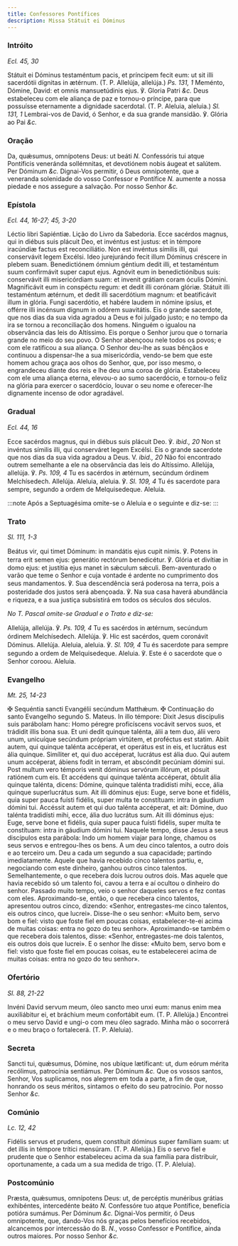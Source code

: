 ```yaml
---
title: Confessores Pontífices
description: Missa Státuit ei Dóminus
---
```


### Intróito

_Ecl. 45, 30_

<div class="grid grid-cols-2 gap-5">
  <span class="text-justify">
    Státuit ei Dóminus testaméntum pacis, et príncipem fecit eum: ut sit illi
    sacerdótii dígnitas in ætérnum. (T. P. Allelúja, allelúja.)
    <em>Ps. 131, 1</em> Meménto, Dómine, David: et omnis mansuetúdinis ejus. ℣. Gloria
    Patri <em>&c.</em>
  </span>
  <span class="text-justify">
    Deus estabeleceu com ele aliança de paz e tornou-o príncipe, para que
    possuísse eternamente a dignidade sacerdotal. (T. P. Aleluia, aleluia.)
    <em>Sl. 131, 1</em> Lembrai-vos de David, ó Senhor, e da sua grande mansidão.
    ℣. Glória ao Pai <em>&c.</em>
  </span>
</div>

### Oração

<div class="grid grid-cols-2 gap-5">
  <span class="text-justify">
    Da, quǽsumus, omnípotens Deus: ut beáti <em>N. </em>Confessóris tui atque
    Pontíficis veneránda sollémnitas, et devotiónem nobis áugeat et salútem. Per
    Dóminum <em>&c.</em>
  </span>
  <span class="text-justify">
    Dignai-Vos permitir, ó Deus omnipotente, que a veneranda solenidade do vosso
    Confessor e Pontífice <em>N. </em>aumente a nossa piedade e nos assegure a
    salvação. Por nosso Senhor <em>&c.</em>
  </span>
</div>

### Epístola

_Ecl. 44, 16-27; 45, 3-20_

<div class="grid grid-cols-2 gap-5">
  <span class="text-justify">Léctio libri Sapiéntiæ.</span>
  <span class="text-justify">Lição do Livro da Sabedoria.</span>
  <span class="text-justify">
    Ecce sacérdos magnus, qui in diébus suis plácuit Deo, et invéntus est
    justus: et in témpore iracúndiæ factus est reconciliátio. Non est invéntus
    símilis illi, qui conservávit legem Excélsi. Ideo jurejurándo fecit illum
    Dóminus créscere in plebem suam. Benedictiónem ómnium géntium dedit illi, et
    testaméntum suum confirmávit super caput ejus. Agnóvit eum in
    benedictiónibus suis: conservávit illi misericórdiam suam: et invenit
    grátiam coram óculis Dómini. Magnificávit eum in conspéctu regum: et dedit
    illi corónam glóriæ. Státuit illi testaméntum ætérnum, et dedit illi
    sacerdótium magnum: et beatificávit illum in glória. Fungi sacerdótio, et
    habére laudem in nómine ipsíus, et offérre illi incénsum dignum in odórem
    suavitátis.
  </span>
  <span class="text-justify">
    Eis o grande sacerdote, que nos dias da sua vida agradou a Deus e foi
    julgado justo; e no tempo da ira se tornou a reconciliação dos homens.
    Ninguém o igualou na observância das leis do Altíssimo. Eis porque o Senhor
    jurou que o tornaria grande no meio do seu povo. O Senhor abençoou nele
    todos os povos; e com ele ratificou a sua aliança. O Senhor deu-lhe as suas
    bênçãos e continuou a dispensar-lhe a sua misericórdia, vendo-se bem que
    este homem achou graça aos olhos do Senhor, que, por isso mesmo, o
    engrandeceu diante dos reis e lhe deu uma coroa de glória. Estabeleceu com
    ele uma aliança eterna, elevou-o ao sumo sacerdócio, e tornou-o feliz na
    glória para exercer o sacerdócio, louvar o seu nome e oferecer-lhe
    dignamente incenso de odor agradável.
  </span>
</div>

### Gradual

_Ecl. 44, 16_

<div class="grid grid-cols-2 gap-5">
  <span class="text-justify">
    Ecce sacérdos magnus, qui in diébus suis plácuit Deo. ℣. <em>ibid., 20</em>
    Non st invéntus símilis illi, qui conserváret legem Excélsi.
  </span>
  <span class="text-justify">
    Eis o grande sacerdote que nos dias da sua vida agradou a Deus. V.
    <em>ibid., 20</em> Não foi encontrado outrem semelhante a ele na observância
    das leis do Altíssimo.
  </span>
  <span class="text-justify">
    Allelúja, allelúja. ℣. <em>Ps. 109, 4</em> Tu es sacérdos in ætérnum,
    secúndum órdinem Melchísedech. Allelúja.
  </span>
  <span class="text-justify">
    Aleluia, aleluia. ℣. <em>Sl. 109, 4</em> Tu és sacerdote para sempre,
    segundo a ordem de Melquisedeque. Aleluia.
  </span>
</div>

:::note
Após a Septuagésima omite-se o Aleluia e o seguinte e diz-se:
:::

### Trato

_Sl. 111, 1-3_

<div class="grid grid-cols-2 gap-5">
  <span class="text-justify">
    Beátus vir, qui timet Dóminum: in mandátis ejus cupit nimis. ℣. Potens in
    terra erit semen ejus: generátio rectórum benedicétur. ℣. Glória et divítiæ
    in domo ejus: et justítia ejus manet in sǽculum sǽculi.
  </span>
  <span class="text-justify">
    Bem-aventurado o varão que teme o Senhor e cuja vontade é ardente no
    cumprimento dos seus mandamentos. ℣. Sua descendência será poderosa na
    terra, pois a posteridade dos justos será abençoada. ℣. Na sua casa haverá
    abundância e riqueza, e a sua justiça subsistirá em todos os séculos dos
    séculos.
  </span>
</div>

<em>No T. Pascal omite-se Gradual e o Trato e diz-se:</em>

<div class="grid grid-cols-2 gap-5">
  <span class="text-justify">
    Allelúja, allelúja. ℣. <em>Ps. 109, 4</em> Tu es sacérdos in ætérnum,
    secúndum órdinem Melchísedech. Allelúja. ℣. Hic est sacérdos, quem coronávit
    Dóminus. Allelúja.
  </span>
  <span class="text-justify">
    Aleluia, aleluia. ℣. <em>Sl. 109, 4</em> Tu és sacerdote para sempre segundo
    a ordem de Melquisedeque. Aleluia. ℣. Este é o sacerdote que o Senhor
    coroou. Aleluia.
  </span>
</div>

### Evangelho

_Mt. 25, 14-23_

<div class="grid grid-cols-2 gap-5">
  <span class="text-justify">
    <span class="text-red-500">✠</span> Sequéntia sancti Evangélii secúndum
    Matthǽum.
  </span>
  <span class="text-justify">
    <span class="text-red-500">✠</span> Continuação do santo Evangelho segundo
    S. Mateus.
  </span>
  <span class="text-justify">
    In illo témpore: Dixit Jesus discípulis suis parábolam hanc: Homo péregre
    proficíscens vocávit servos suos, et trádidit illis bona sua. Et uni dedit
    quinque talénta, álii a tem duo, álii vero unum, unicuíque secúndum própriam
    virtútem, et proféctus est statim. Abiit autem, qui quinque talénta
    accéperat, et operátus est in eis, et lucrátus est ália quinque. Simíliter
    et, qui duo accéperat, lucrátus est ália duo. Qui autem unum accéperat,
    ábiens fodit in terram, et abscóndit pecúniam dómini sui. Post multum vero
    témporis venit dóminus servórum illórum, et pósuit ratiónem cum eis. Et
    accédens qui quinque talénta accéperat, óbtulit ália quinque talénta,
    dicens: Dómine, quinque talénta tradidísti mihi, ecce, ália quinque
    superlucrátus sum. Ait illi dóminus ejus: Euge, serve bone et fidélis, quia
    super pauca fuísti fidélis, super multa te constítuam: intra in gáudium
    dómini tui. Accéssit autem et qui duo talénta accéperat, et ait: Dómine, duo
    talénta tradidísti mihi, ecce, ália duo lucrátus sum. Ait illi dóminus ejus:
    Euge, serve bone et fidélis, quia super pauca fuísti fidélis, super multa te
    constítuam: intra in gáudium dómini tui.
  </span>
  <span class="text-justify">
    Naquele tempo, disse Jesus a seus discípulos esta parábola: Indo um homem
    viajar para longe, chamou os seus servos e entregou-lhes os bens. A um deu
    cinco talentos, a outro dois e ao terceiro um. Deu a cada um segundo a sua
    capacidade; partindo imediatamente. Aquele que havia recebido cinco talentos
    partiu, e, negociando com este dinheiro, ganhou outros cinco talentos.
    Semelhantemente, o que recebera dois lucrou outros dois. Mas aquele que
    havia recebido só um talento foi, cavou a terra e aí ocultou o dinheiro do
    senhor. Passado muito tempo, veio o senhor daqueles servos e fez contas com
    eles. Aproximando-se, então, o que recebera cinco talentos, apresentou
    outros cinco, dizendo: «Senhor, entregastes-me cinco talentos, eis outros
    cinco, que lucrei». Disse-lhe o seu senhor: «Muito bem, servo bom e fiel:
    visto que foste fiel em poucas coisas, estabelecer-te-ei acima de muitas
    coisas: entra no gozo do teu senhor». Aproximando-se também o que recebera
    dois talentos, disse: «Senhor, entregastes-me dois talentos, eis outros dois
    que lucrei». E o senhor lhe disse: «Muito bem, servo bom e fiel: visto que
    foste fiel em poucas coisas, eu te estabelecerei acima de muitas coisas:
    entra no gozo do teu senhor».
  </span>
</div>

### Ofertório

_Sl. 88, 21-22_

<div class="grid grid-cols-2 gap-5">
  <span class="text-justify">
    Invéni David servum meum, óleo sancto meo unxi eum: manus enim mea
    auxiliábitur ei, et bráchium meum confortábit eum. (T. P. Allelúja.)
  </span>
  <span class="text-justify">
    Encontrei o meu servo David e ungi-o com meu óleo sagrado. Minha mão o
    socorrerá e o meu braço o fortalecerá. (T. P. Aleluia).
  </span>
</div>

### Secreta

<div class="grid grid-cols-2 gap-5">
  <span class="text-justify">
    Sancti tui, quǽsumus, Dómine, nos ubíque lætíficant: ut, dum eórum mérita
    recólimus, patrocínia sentiámus. Per Dóminum <em>&c.</em>
  </span>
  <span class="text-justify">
    Que os vossos santos, Senhor, Vos suplicamos, nos alegrem em toda a parte, a
    fim de que, honrando os seus méritos, sintamos o efeito do seu patrocínio.
    Por nosso Senhor <em>&c.</em>
  </span>
</div>

### Comúnio

_Lc. 12, 42_

<div class="grid grid-cols-2 gap-5">
  <span class="text-justify">
    Fidélis servus et prudens, quem constítuit dóminus super famíliam suam: ut
    det illis in témpore trítici mensúram. (T. P. Allelúja.)
  </span>
  <span class="text-justify">
    Eis o servo fiel e prudente que o Senhor estabeleceu acima da sua família
    para distribuir, oportunamente, a cada um a sua medida de trigo. (T. P.
    Aleluia).
  </span>
</div>

### Postcomúnio

<div class="grid grid-cols-2 gap-5">
  <span class="text-justify">
    Præsta, quǽsumus, omnípotens Deus: ut, de percéptis munéribus grátias
    exhibéntes, intercedénte beáto <em>N. </em>Confessóre tuo atque Pontífice,
    benefícia potióra sumámus. Per Dóminum <em>&c.</em>
  </span>
  <span class="text-justify">
    Dignai-Vos permitir, ó Deus omnipotente, que, dando-Vos nós graças pelos
    benefícios recebidos, alcancemos por intercessão do B. <em>N.</em>, vosso
    Confessor e Pontífice, ainda outros maiores. Por nosso Senhor <em>&c.</em>
  </span>
</div>
